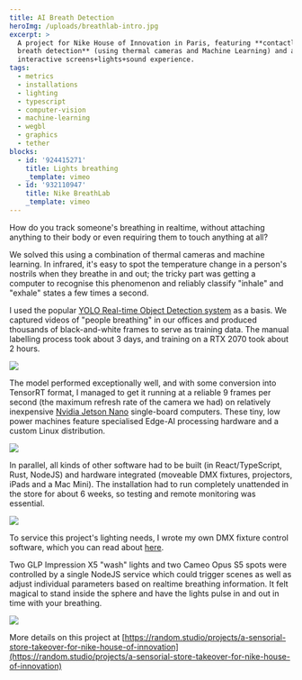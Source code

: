 ```yaml
---
title: AI Breath Detection
heroImg: /uploads/breathlab-intro.jpg
excerpt: >
  A project for Nike House of Innovation in Paris, featuring **contactless
  breath detection** (using thermal cameras and Machine Learning) and an
  interactive screens+lights+sound experience.
tags:
  - metrics
  - installations
  - lighting
  - typescript
  - computer-vision
  - machine-learning
  - wegbl
  - graphics
  - tether
blocks:
  - id: '924415271'
    title: Lights breathing
    _template: vimeo
  - id: '932110947'
    title: Nike BreathLab
    _template: vimeo
---
```


How do you track someone's breathing in realtime, without attaching anything to their body or even requiring them to touch anything at all?

We solved this using a combination of thermal cameras and machine learning. In infrared, it's easy to spot the temperature change in a person's nostrils when they breathe in and out; the tricky part was getting a computer to recognise this phenomenon and reliably classify "inhale" and "exhale" states a few times a second.

I used the popular [YOLO Real-time Object Detection system](https://pjreddie.com/darknet/yolo/) as a basis. We captured videos of "people breathing" in our offices and produced thousands of black-and-white frames to serve as training data. The manual labelling process took about 3 days, and training on a RTX 2070 took about 2 hours.

![](/uploads/labelling-0.1-2.gif)

The model performed exceptionally well, and with some conversion into TensorRT format, I managed to get it running at a reliable 9 frames per second (the maximum refresh rate of the camera we had) on relatively inexpensive [Nvidia Jetson Nano](https://www.nvidia.com/en-us/autonomous-machines/embedded-systems/jetson-nano/product-development/) single-board computers. These tiny, low power machines feature specialised Edge-AI processing hardware and a custom Linux distribution.

![](/uploads/thermal-uncovered.jpg)

In parallel, all kinds of other software had to be built (in React/TypeScript, Rust, NodeJS) and hardware integrated (moveable DMX fixtures, projectors, iPads and a Mac Mini). The installation had to run completely unattended in the store for about 6 weeks, so testing and remote monitoring was essential.

![](/uploads/breathlab-metrics.jpg)

To service this project's lighting needs, I wrote my own DMX fixture control software, which you can read about [here](/projects/ArtNet%20Lighting%20Desk).

Two GLP Impression X5 "wash" lights and two Cameo Opus S5 spots were controlled by a single NodeJS service which could trigger scenes as well as adjust individual parameters based on realtime breathing information. It felt magical to stand inside the sphere and have the lights pulse in and out in time with your breathing.

![](/uploads/breathlab-sketches.jpg)

More details on this project at [https://random.studio/projects/a-sensorial-store-takeover-for-nike-house-of-innovation](https://random.studio/projects/a-sensorial-store-takeover-for-nike-house-of-innovation)
